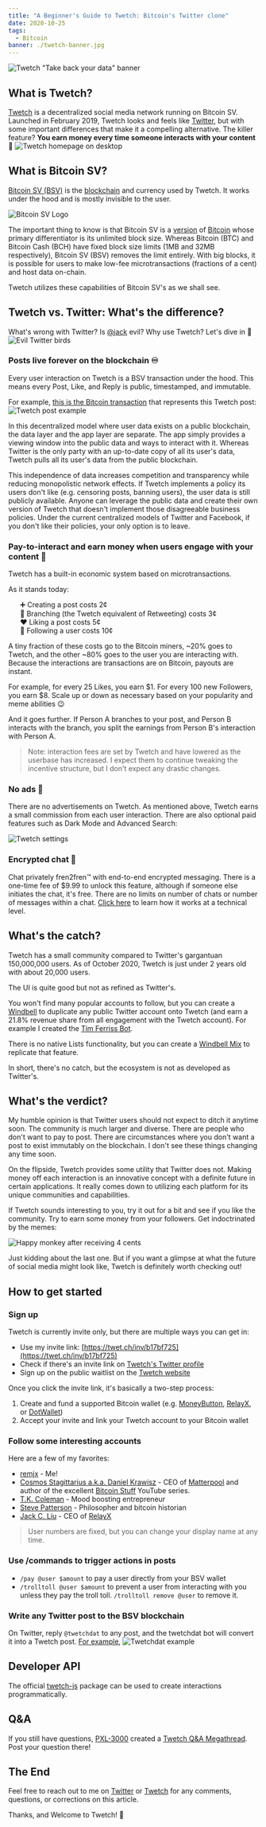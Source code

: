 ```yaml
---
title: "A Beginner's Guide to Twetch: Bitcoin's Twitter clone"
date: 2020-10-25
tags:
  - Bitcoin
banner: ./twetch-banner.jpg
---
```



![Twetch "Take back your data" banner](./twetch-banner.jpg)

<h2 id="what-is-twetch">What is Twetch?</h2>

[Twetch](https://twetch.app) is a decentralized social media network running on Bitcoin SV. Launched in February 2019, Twetch looks and feels like [Twitter](https://twitter.com), but with some important differences that make it a compelling alternative. The killer feature? **You earn money every time someone interacts with your content** 🤑 ![Twetch homepage on desktop](./twetch-homepage-desktop.PNG)

<h2 id="what-is-bitcoin-sv">What is Bitcoin SV?</h2>

[Bitcoin SV (BSV)](https://bitcoinsv.io/) is the [blockchain](https://en.wikipedia.org/wiki/Blockchain) and currency used by Twetch. It works under the hood and is mostly invisible to the user.

![Bitcoin SV Logo](./bitcoin-sv-logo.jpg)

The important thing to know is that Bitcoin SV is a [version](https://www.investopedia.com/terms/h/hard-fork.asp) of [Bitcoin](https://bitcoin.org/bitcoin.pdf) whose primary differentiator is its unlimited block size. Whereas Bitcoin (BTC) and Bitcoin Cash (BCH) have fixed block size limits (1MB and 32MB respectively), Bitcoin SV (BSV) removes the limit entirely. With big blocks, it is possible for users to make low-fee microtransactions (fractions of a cent) and host data on-chain.

Twetch utilizes these capabilities of Bitcoin SV's as we shall see.

## Twetch vs. Twitter: What's the difference?

What's wrong with Twitter? Is [@jack](https://twitter.com/jack) evil? Why use Twetch? Let's dive in 🤿
![Evil Twitter birds](./evil-twitter-birds.png)

### Posts live forever on the blockchain ♾️

Every user interaction on Twetch is a BSV transaction under the hood. This means every Post, Like, and Reply is public, timestamped, and immutable.

For example, [this is the Bitcoin transaction](https://search.matterpool.io/tx/11b05d8ca4f5b1084ede31c2b8f9e4d1c0d493f0d16c45051aec9d072f50a1dd) that represents this Twetch post:
![Twetch post example](./twetch-post-example.PNG)

In this decentralized model where user data exists on a public blockchain, the data layer and the app layer are separate. The app simply provides a viewing window into the public data and ways to interact with it. Whereas Twitter is the only party with an up-to-date copy of all its user's data, Twetch pulls all its user's data from the public blockchain.

This independence of data increases competition and transparency while reducing monopolistic network effects. If Twetch implements a policy its users don't like (e.g. censoring posts, banning users), the user data is still publicly available. Anyone can leverage the public data and create their own version of Twetch that doesn't implement those disagreeable business policies. Under the current centralized models of Twitter and Facebook, if you don't like their policies, your only option is to leave.


### Pay-to-interact and earn money when users engage with your content 🤑

Twetch has a built-in economic system based on microtransactions.

As it stands today:

<ul style="list-style-type:none">
    <li>➕ Creating a post costs 2¢</li>
    <li>🌱 Branching (the Twetch equivalent of Retweeting) costs 3¢</li>
    <li>❤️ Liking a post costs 5¢</li>
    <li>👀 Following a user costs 10¢</li>
</ul>

A tiny fraction of these costs go to the Bitcoin miners, ~20% goes to Twetch, and the other ~80% goes to the user you are interacting with. Because the interactions are transactions are on Bitcoin, payouts are instant.

For example, for every 25 Likes, you earn $1. For every 100 new Followers, you earn $8. Scale up or down as necessary based on your popularity and meme abilities 😉

And it goes further. If Person A branches to your post, and Person B interacts with the branch, you split the earnings from Person B's interaction with Person A.

> Note: interaction fees are set by Twetch and have lowered as the userbase has increased. I expect them to continue tweaking the incentive structure, but I don't expect any drastic changes.

### No ads 🚫

There are no advertisements on Twetch. As mentioned above, Twetch earns a small commission from each user interaction. There are also optional paid features such as Dark Mode and Advanced Search:

![Twetch settings](./twetch-settings.PNG)

### Encrypted chat 💬

Chat privately fren2fren™ with end-to-end encrypted messaging. There is a one-time fee of $9.99 to unlock this feature, although if someone else initiates the chat, it's free. There are no limits on number of chats or number of messages within a chat. [Click here](https://www.zdnet.com/article/blockchain-based-twitter-competitor-twetch-releases-encrypted-chat-app/) to learn how it works at a technical level.

## What's the catch?

Twetch has a small community compared to Twitter's gargantuan 150,000,000 users. As of October 2020, Twetch is just under 2 years old with about 20,000 users.

The UI is quite good but not as refined as Twitter's.

You won't find many popular accounts to follow, but you can create a [Windbell](https://windbell.app/) to duplicate any public Twitter account onto Twetch (and earn a 21.8% revenue share from all engagement with the Twetch account). For example I created the [Tim Ferriss Bot](https://twetch.app/u/17108).

There is no native Lists functionality, but you can create a [Windbell Mix](https://windbell.app/mix/) to replicate that feature.

In short, there's no catch, but the ecosystem is not as developed as Twitter's.

## What's the verdict?

My humble opinion is that Twitter users should not expect to ditch it anytime soon. The community is much larger and diverse. There are people who don't want to pay to post. There are circumstances where you don't want a post to exist immutably on the blockchain. I don't see these things changing any time soon.

On the flipside, Twetch provides some utility that Twitter does not. Making money off each interaction is an innovative concept with a definite future in certain applications. It really comes down to utilizing each platform for its unique communities and capabilities.

If Twetch sounds interesting to you, try it out for a bit and see if you like the community. Try to earn some money from your followers. Get indoctrinated by the memes:

![Happy monkey after receiving 4 cents](./confused-chan-orange-meme.PNG)

Just kidding about the last one. But if you want a glimpse at what the future of social media might look like, Twetch is definitely worth checking out!

## How to get started

### Sign up

Twetch is currently invite only, but there are multiple ways you can get in:

- Use my invite link: [https://twet.ch/inv/b17bf725](https://twet.ch/inv/b17bf725)
- Check if there's an invite link on [Twetch's Twitter profile](https://twitter.com/twetchapp)
- Sign up on the public waitlist on the [Twetch website](https://twetch.app)

Once you click the invite link, it's basically a two-step process:
1. Create and fund a supported Bitcoin wallet (e.g. [MoneyButton](https://www.moneybutton.com/money), [RelayX](https://www.relayx.com/), or [DotWallet](https://www.dotwallet.com/en/))
2. Accept your invite and link your Twetch account to your Bitcoin wallet

### Follow some interesting accounts

Here are a few of my favorites:

- [remjx](https://twetch.app/u/4652) - Me!
- [Cosmos Stagittarius a.k.a. Daniel Krawisz](https://twetch.app/u/24) - CEO of [Matterpool](https://matterpool.io/) and author of the excellent [Bitcoin Stuff](https://www.youtube.com/watch?v=a01XvAUc0Ic&list=PL_oaohwmog0OUlHgG24julyflhnXemM4G) YouTube series.
- [T.K. Coleman](https://twetch.app/u/931) - Mood boosting entrepreneur
- [Steve Patterson](https://twetch.app/u/4179) - Philosopher and bitcoin historian
- [Jack C. Liu](https://twetch.app/u/255) - CEO of [RelayX](https://relayx.com)

> User numbers are fixed, but you can change your display name at any time.

### Use /commands to trigger actions in posts

- `/pay @user $amount` to pay a user directly from your BSV wallet
- `/trolltoll @user $amount` to prevent a user from interacting with you unless they pay the troll toll. `/trolltoll remove @user` to remove it.

### Write any Twitter post to the BSV blockchain

On Twitter, reply `@twetchdat` to any post, and the twetchdat bot will convert it into a Twetch post. [For example](https://twitter.com/remjxd/status/1320228429564870656),
![Twetchdat example](./twetchdat-example.png)

## Developer API

The official [twetch-js](https://github.com/twetch-inc/twetch-js) package can be used to create interactions programmatically.

## Q&A

If you still have questions, [PXL-3000](https://twetch.app/u/16322) created a [Twetch Q&A Megathread](https://twetch.app/t/886c80acc2071f0526ea64774ee7fcfc5ed2809fedfff64d8d4af62370f86606fw). Post your question there!

## The End

Feel free to reach out to me on <a href={links.myTwitterUrl}>Twitter</a> or <a href={links.myTwetchUrl}>Twetch</a> for any comments, questions, or corrections on this article.

Thanks, and Welcome to Twetch! 🚀
